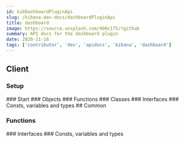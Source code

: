 ```yaml
---
id: kibDashboardPluginApi
slug: /kibana-dev-docs/dashboardPluginApi
title: dashboard
image: https://source.unsplash.com/400x175/?github
summary: API docs for the dashboard plugin
date: 2020-11-16
tags: ['contributor', 'dev', 'apidocs', 'kibana', 'dashboard']
---
```



## Client

### Setup
<DocDefinitionList data={[dashboardObj.client.setup]}/>
### Start
<DocDefinitionList data={[dashboardObj.client.start]}/>
### Objects
<DocDefinitionList data={dashboardObj.client.objects}/>
### Functions
<DocDefinitionList data={dashboardObj.client.functions}/>
### Classes
<DocDefinitionList data={dashboardObj.client.classes}/>
### Interfaces
<DocDefinitionList data={dashboardObj.client.interfaces}/>
### Consts, variables and types
<DocDefinitionList data={dashboardObj.client.misc}/>
## Common

### Functions
<DocDefinitionList data={dashboardObj.common.functions}/>
### Interfaces
<DocDefinitionList data={dashboardObj.common.interfaces}/>
### Consts, variables and types
<DocDefinitionList data={dashboardObj.common.misc}/>
